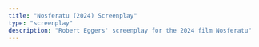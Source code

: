 ```yaml
---
title: "Nosferatu (2024) Screenplay"
type: "screenplay"
description: "Robert Eggers' screenplay for the 2024 film Nosferatu"
---
```



<MDXResource
  title="Nosferatu Screenplay"
  type="pdf"
  src="https://s3.documentcloud.org/documents/25476199/nosferatu-read-the-screenplay.pdf"
  description="The complete screenplay by Robert Eggers"
/>